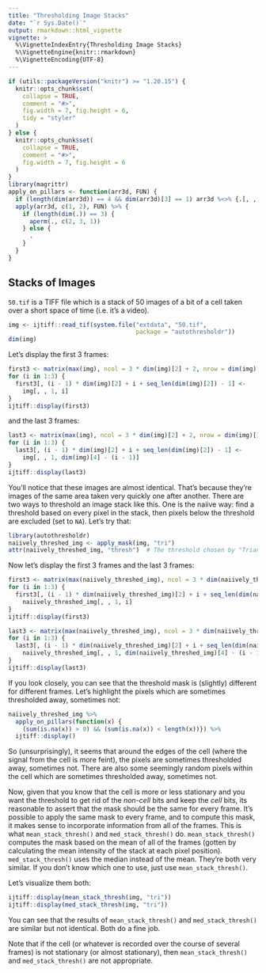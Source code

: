 ```yaml
---
title: "Thresholding Image Stacks"
date: "`r Sys.Date()`"
output: rmarkdown::html_vignette
vignette: >
  %\VignetteIndexEntry{Thresholding Image Stacks}
  %\VignetteEngine{knitr::rmarkdown}
  %\VignetteEncoding{UTF-8}
---
```


```r
if (utils::packageVersion("knitr") >= "1.20.15") {
  knitr::opts_chunk$set(
    collapse = TRUE,
    comment = "#>",
    fig.width = 7, fig.height = 6,
    tidy = "styler"
  )
} else {
  knitr::opts_chunk$set(
    collapse = TRUE,
    comment = "#>",
    fig.width = 7, fig.height = 6
  )
}
library(magrittr)
apply_on_pillars <- function(arr3d, FUN) {
  if (length(dim(arr3d)) == 4 && dim(arr3d)[3] == 1) arr3d %<>% {.[, , 1, ]}
  apply(arr3d, c(1, 2), FUN) %>% {
    if (length(dim(.)) == 3) {
      aperm(., c(2, 3, 1))
    } else {
      .
    }
  }
}
```

## Stacks of Images

`50.tif` is a TIFF file which is a stack of 50 images of a bit of a cell taken over a short space of time (i.e. it's a video). 

```r
img <- ijtiff::read_tif(system.file("extdata", "50.tif", 
                                    package = "autothresholdr"))
dim(img)
```

Let's display the first 3 frames:

```r
first3 <- matrix(max(img), ncol = 3 * dim(img)[2] + 2, nrow = dim(img)[1])
for (i in 1:3) {
  first3[, (i - 1) * dim(img)[2] + i + seq_len(dim(img)[2]) - 1] <- 
    img[, , 1, i]
}
ijtiff::display(first3)
```

and the last 3 frames:

```r
last3 <- matrix(max(img), ncol = 3 * dim(img)[2] + 2, nrow = dim(img)[1])
for (i in 1:3) {
  last3[, (i - 1) * dim(img)[2] + i + seq_len(dim(img)[2]) - 1] <- 
    img[, , 1, dim(img)[4] - (i - 1)]
}
ijtiff::display(last3)
```

You'll notice that these images are almost identical. That's because they're images of the same area taken very quickly one after another. There are two ways to threshold an image stack like this. One is the naiive way: find a threshold based on every pixel in the stack, then pixels below the threshold are excluded (set to `NA`). Let's try that:

```r
library(autothresholdr)
naiively_threshed_img <- apply_mask(img, "tri")
attr(naiively_threshed_img, "thresh")  # The threshold chosen by "Triangle" is 4
```

Now let's display the first 3 frames and the last 3 frames:

```r
first3 <- matrix(max(naiively_threshed_img), ncol = 3 * dim(naiively_threshed_img)[2] + 2, nrow = dim(naiively_threshed_img)[1])
for (i in 1:3) {
  first3[, (i - 1) * dim(naiively_threshed_img)[2] + i + seq_len(dim(naiively_threshed_img)[2]) - 1] <- 
    naiively_threshed_img[, , 1, i]
}
ijtiff::display(first3)
```

```r
last3 <- matrix(max(naiively_threshed_img), ncol = 3 * dim(naiively_threshed_img)[2] + 2, nrow = dim(naiively_threshed_img)[1])
for (i in 1:3) {
  last3[, (i - 1) * dim(naiively_threshed_img)[2] + i + seq_len(dim(naiively_threshed_img)[2]) - 1] <- 
    naiively_threshed_img[, , 1, dim(naiively_threshed_img)[4] - (i - 1)]
}
ijtiff::display(last3)
```

If you look closely, you can see that the threshold mask is (slightly) different for different frames. Let's highlight the pixels which are sometimes thresholded away, sometimes not:

```r
naiively_threshed_img %>% 
  apply_on_pillars(function(x) {
    (sum(is.na(x)) > 0) && (sum(is.na(x)) < length(x))}) %>% 
  ijtiff::display()
```

So (unsurprisingly), it seems that around the edges of the cell (where the signal from the cell is more feint), the pixels are sometimes thresholded away, sometimes not. There are also some seemingly random pixels within the cell which are sometimes thresholded away, sometimes not. 

Now, given that you know that the cell is more or less stationary and you want the threshold to get rid of the _non-cell_ bits and keep the _cell_ bits, its reasonable to assert that the mask should be the same for every frame. It's possible to apply the same mask to every frame, and to compute this mask, it makes sense to incorporate information from all of the frames. This is what `mean_stack_thresh()` and `med_stack_thresh()` do. `mean_stack_thresh()` computes the mask based on the mean of all of the frames (gotten by calculating the mean intensity of the stack at each pixel position). `med_stack_thresh()` uses the median instead of the mean. They're both very similar. If you don't know which one to use, just use `mean_stack_thresh()`.

Let's visualize them both:

```r
ijtiff::display(mean_stack_thresh(img, "tri"))
ijtiff::display(med_stack_thresh(img, "tri"))
```

You can see that the results of `mean_stack_thresh()` and `med_stack_thresh()` are similar but not identical. Both do a fine job.

Note that if the cell (or whatever is recorded over the course of several frames) is not stationary (or almost stationary), then `mean_stack_thresh()` and `med_stack_thresh()` are not appropriate.
